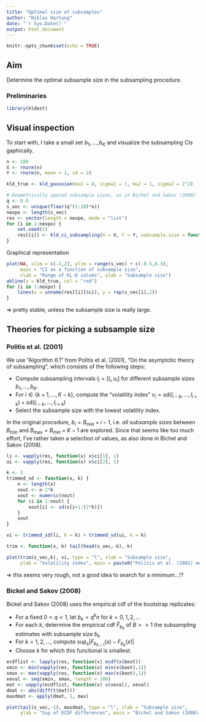 ```yaml
---
title: "Optimal size of subsamples"
author: "Niklas Hartung"
date: "`r Sys.Date()`"
output: html_document
---
```


```r
knitr::opts_chunk$set(echo = TRUE)
```

## Aim

Determine the optimal subsample size in the subsampling procedure.


### Preliminaries

```r
library(kldest)
```

## Visual inspection

To start with, I take a small set $b_1, ..., b_K$ and visualize the subsampling
CIs gaphically.

```r
n <- 100
X <- rnorm(n)
Y <- rnorm(n, mean = 1, sd = 2)

kld_true <- kld_gaussian(mu1 = 0, sigma1 = 1, mu2 = 1, sigma2 = 2^2)

# Geometrically spaced subsample sizes, as in Bichel and Sakov (2008)
q <- 0.9
s_vec <- unique(floor(q^(1:20)*n))
nexpo <- length(s_vec)
res <- vector(length = nexpo, mode = "list")
for (i in 1:nexpo) {
    set.seed(1)
    res[[i]] <- kld_ci_subsampling(X = X, Y = Y, subsample.size = function(x) s_vec[i])
}
```


Graphical representation

```r
plot(NA, xlim = c(-2,2), ylim = range(s_vec) + c(-0.5,0.5), 
     main = "CI as a function of subsample size",
     xlab = "Range of KL-D values", ylab = "Subsample size")
abline(v = kld_true, col = "red")
for (i in 1:nexpo) {
    lines(x = unname(res[[i]]$ci), y = rep(s_vec[i],2))
}
```

$\Rightarrow$ pretty stable, unless the subsample size is really large.


## Theories for picking a subsample size

### Politis et al. (2001)

We use "Algorithm 6.1" from Politis et al. (2001), "On the asymptotic theory of 
subsampling", which consists of the following steps:

* Compute subsampling intervals $I_i=[l_i,u_i]$ for different subsample sizes $b_1, ..., b_K$.
* For $i \in \{k+1,...,K-k\}$, compute the "volatility index" 
  $v_i = \text{sd}(l_{i-k},...,l_{i+k}) + \text{sd}(l_{i-k},...,l_{i+k})$
* Select the subsample size with the lowest volatility index.

In the original procedure, $b_i = B_\text{min}+i-1$, i.e. *all subsample sizes* 
between $B_\text{min}$ and $B_\text{max} = B_\text{min}+K-1$ are explored. 
Since that seems like too much effort, I've rather taken a selection of values,
as also done in Bichel and Sakov (2008).


```r
li <- vapply(res, function(x) x$ci[1], 1)
ui <- vapply(res, function(x) x$ci[2], 1)

k <- 3
trimmed_sd <- function(x, k) {
    n <- length(x)
    nout <- n-2*k
    xout <- numeric(nout)
    for (i in 1:nout) {
        xout[i] <- sd(x[i+1:(2*k)])
    }
    xout
}

vi <- trimmed_sd(li, k = k) + trimmed_sd(ui, k = k)

trim <- function(x, k) tail(head(s_vec,-k),-k)

plot(trim(s_vec,k), vi, type = "l", xlab = "Subsample size",
     ylab = "Volatility index", main = paste0("Politis et al. (2001) method (k=",k,")"))
```

$\Rightarrow$ this seems very rough, not a good idea to search for a minimum...!?

### Bickel and Sakov (2008)

Bickel and Sakov (2008) uses the empirical cdf of the bootstrap replicates:

* For a fixed $0<q<1$, let $b_k = q^k n$ for $k=0,1,2,...$
* For each $k$, determine the empirical cdf $\hat F_{b_k}$ of $B>>1$ the 
  subsampling estimates with subsample size $b_k$
* For $k=1,2,...$, compute $\sup_x|F_{b_{k-1}}(x)-F_{b_k}(x)|$
* Choose $k$ for which this functional is smallest.

```r
ecdflist <- lapply(res, function(x) ecdf(x$boot))
xmin <- min(vapply(res, function(x) min(x$boot),1))
xmax <- max(vapply(res, function(x) max(x$boot),1))
xeval <- seq(xmin, xmax, length = 100)
mat <- vapply(ecdflist, function(x) x(xeval), xeval)
dmat <- abs(diff(t(mat)))
maxdmat <- apply(dmat, 1, max)

plot(tail(s_vec,-1), maxdmat, type = "l", xlab = "Subsample size",
     ylab = "Sup of ECDF differences", main = "Bichel and Sakov (2008) method")
```


